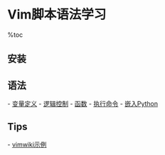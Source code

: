 = Vim脚本语法学习 =

%toc

== 安装 ==
{{{class="brush:bash"
# 1. 下载工具和库
$ sudo apt-get install mercurial libncurses* libncurses5-dev \
               ruby-dev python2.6-dev libperl-dev

# 2. 下载vim源码
$ hg clone https://vim.googlecode.com/hg/ vim

# 3. 编译vim
# 可选的参数：--enable-python3interp=yes --enable-sniff=yes --enable-hangulinput=yes
#             --with-local-dir=/usr/local --enable-gui=gnome2
$ cd vim
$ ./configure --enable-multibyte=yes --with-features=huge --enable-xim=yes --enable-pythoninterp=yes \
              --enable-gui=yes --enable-cscope=yes --enable-fontset=yes --enable-perlinterp=yes \
              --enable-mzschemeinterp=yes --enable-luainterp=yes --enable-rubyinterp=yes \
              --enable-tclinterp=yes --enable-xim=yes --with-vim-name=vim7.3 --enable-sniff=yes

# 4. 安装vim
$ make
$ sudo make install

# 5. 输入法无法使用的解决方法
# 去掉以下两个编译选项
--enable-python3interp=yes \  
--enable-hangulinput \  
}}}

== 语法 ==
- [[变量定义]]
- [[逻辑控制]]
- [[函数]]
- [[执行命令]]
- [[嵌入Python]]

== Tips ==
- [[vimwiki示例]]
